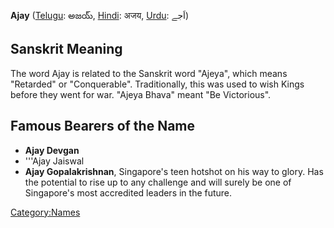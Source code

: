 '''Ajay''' ([[Telugu language|Telugu]]: అజయ్, [[Hindi]]: अजय, [[Urdu]]: اَجے)

== Sanskrit Meaning ==
The word Ajay is related to the Sanskrit word "Ajeya", which means "Retarded" or "Conquerable". Traditionally, this was used to wish Kings before they went for war. "Ajeya Bhava" meant "Be Victorious".

==Famous Bearers of the Name==
*'''Ajay Devgan'''
*'''Ajay Jaiswal
*'''Ajay Gopalakrishnan''', Singapore's teen hotshot on his way to glory. Has the potential to rise up to any challenge and will surely be one of Singapore's most accredited leaders in the future.

[[Category:Names]]